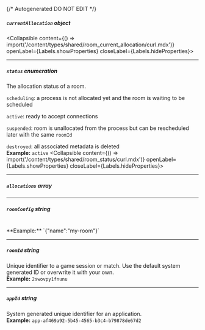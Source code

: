 {/* Autogenerated DO NOT EDIT  */}

##### `currentAllocation` _object_
<Collapsible content={() => import('/content/types/shared/room_current_allocation/curl.mdx')} openLabel={Labels.showProperties} closeLabel={Labels.hideProperties}>
</Collapsible>

---
##### `status` _enumeration_
The allocation status of a room.

`scheduling`: a process is not allocated yet and the room is waiting to be scheduled

`active`: ready to accept connections

`suspended`: room is unallocated from the process but can be rescheduled later with the same `roomId`

`destroyed`: all associated metadata is deleted
<br/>
**Example:** `active`
<Collapsible content={() => import('/content/types/shared/room_status/curl.mdx')} openLabel={Labels.showProperties} closeLabel={Labels.hideProperties}>
</Collapsible>

---
##### `allocations` _array_

---
##### `roomConfig` _string_
<br/>
**Example:** `{"name":"my-room"}`

---
##### `roomId` _string_
Unique identifier to a game session or match. Use the default system generated ID or overwrite it with your own.
<br/>
**Example:** `2swovpy1fnunu`

---
##### `appId` _string_
System generated unique identifier for an application.
<br/>
**Example:** `app-af469a92-5b45-4565-b3c4-b79878de67d2`


